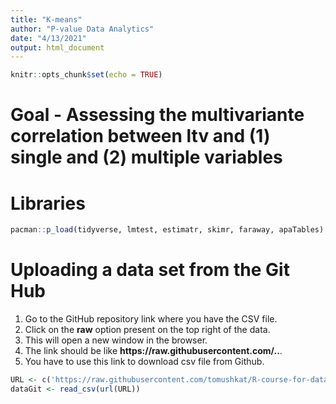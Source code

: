 ```yaml
---
title: "K-means"
author: "P-value Data Analytics"
date: "4/13/2021"
output: html_document
---
```


```r
knitr::opts_chunk$set(echo = TRUE)
```


# Goal - Assessing the multivariante correlation between ltv and (1) single and (2) multiple variables  

# Libraries
```r
pacman::p_load(tidyverse, lmtest, estimatr, skimr, faraway, apaTables)
```


# Uploading a data set from the Git Hub

1) Go to the GitHub repository link where you have the CSV file.
2) Click on the **raw** option present on the top right of the data.
3) This will open a new window in the browser.
4) The link should be like **https://raw.githubusercontent.com/..**.
5) You have to use this link to download csv file from Github.

```r
URL <- c('https://raw.githubusercontent.com/tomushkat/R-course-for-data-management-022021/main/Smart%20segmentation%20values%20DATA%20240321.csv')
dataGit <- read_csv(url(URL))
```